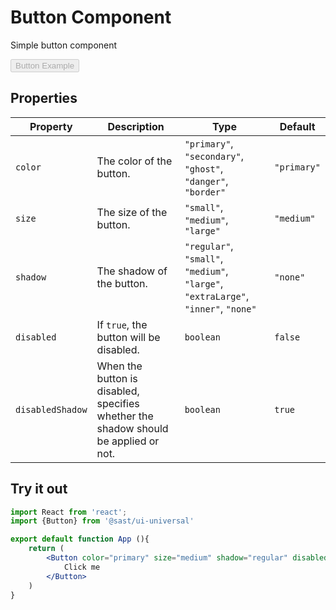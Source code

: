 

# Button Component
Simple button component

<Wraper>
    <Button color="primary" size="small" shadow="regular" disabled={false} disabledShadow={true}>
        Button Example
    </Button>
</Wraper>



## Properties

| Property         | Description                                                               | Type                                     | Default   |
|------------------|---------------------------------------------------------------------------|------------------------------------------|-----------|
| `color`          | The color of the button.                                                  | `"primary"`, `"secondary"`, `"ghost"`, `"danger"`, `"border"` | `"primary"` |
| `size`           | The size of the button.                                                   | `"small"`, `"medium"`, `"large"`         | `"medium"` |
| `shadow`         | The shadow of the button.                                                  | `"regular"`, `"small"`, `"medium"`, `"large"`, `"extraLarge"`, `"inner"`, `"none"` | `"none"`   |
| `disabled`       | If `true`, the button will be disabled.                                   | `boolean`                                | `false`   |
| `disabledShadow` | When the button is disabled, specifies whether the shadow should be applied or not. | `boolean`                                | `true`    |

## Try it out

```jsx
import React from 'react';
import {Button} from '@sast/ui-universal'

export default function App (){
    return (
        <Button color="primary" size="medium" shadow="regular" disabled={false} disabledShadow={true}>
            Click me
        </Button>
    )
}
```
